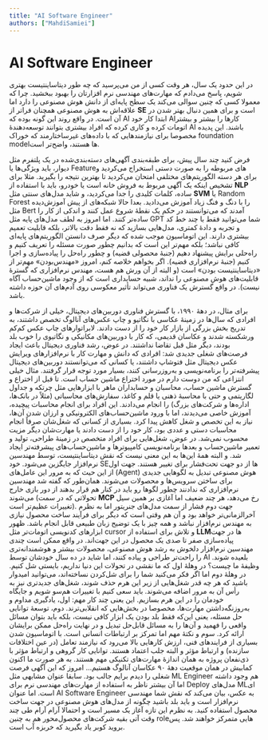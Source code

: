 ```yaml
---
title: "AI Software Engineer"
authors: ["MahdiSamiei"]
---
```


# AI Software Engineer
در این حدود یک سال، هر وقت کسی از من می‌پرسید که چه طور دیتاساینتیست بهتری شویم، پاسخ می‌دادم که مهارت‌های مهندسی نرم افزارتان را بهبود ببخشید. چرا که معمولا کسی که چنین سوالی می‌کند یک سطح پایه‌ای از دانش هوش مصنوعی را دارد اما علاقه‌اش به هوش مصنوعی همچنان فراتر از
<Tooltip tip="Software Engineering"><span>**SE**</span></Tooltip>
است و برای همین دنبال بهتر شدن در آن است. در واقع روند این گونه بوده که AI ابتدا کار خود AIکارها را بیشتر و بیشتر اتومات کرده و کاری کرده که افراد بیشتری بتوانند توسعه‌دهندهٔ AI باشند. این پدیده مخصوصا برای نیازمندهایی که با داده‌های غیرساختارمند که خوراک foundation model‌ها هستند، واضح‌تر است. 

فرض کنید چند سال پیش، برای طبقه‌بندی آگهی‌های دسته‌بندی‌شده در یک پلتفرم مثل دیوار، باید ویژگی‌ها یا Featureهای مربوطه را به صورت دستی استخراج می‌کردید و برای هر دسته الگوریتم‌های مختلفی امتحان می‌کردید تا بهترین نتیجه را بگیرید. مثلا برای تشخیص اینکه یک آگهی مربوط به فروش خانه است یا خودرو، باید با استفاده از
<Tooltip tip="Natural language processing"><span>**NLP**</span></Tooltip>
ساده، کلمات کلیدی را جدا می‌کردید، و شاید مدل‌های سنتی مثل
<Tooltip tip="Support Vector Machine"><span>**SVM**</span></Tooltip>
یا Random Forest را با دنگ و فنگ زیاد آموزش می‌دادید. بعدا حالا شبکه‌های از پیش آموزش‌دیده مثل ‌Bert آمدند که می‌توانستند در حکم یک نقطهٔ شروع عمل کنند و اندکی از کار را ساده‌تر کنند. اما امروز به لطف مدل‌های پایه مثل GPT شما می‌توانید فقط با چند خط کد و تجربه و دادۀ کمتری، مدل‌هایی بسازید که نه فقط دقت بالاتر، بلکه قابلیت تعمیم بیشتری دارند. این اتوماسیون موجب شده که دیگر صرف دانستن الگوریتم‌های پایه‌ای کافی نباشد؛ بلکه مهم‌تر این است که بدانیم چطور صورت مسئله را تعریف کنیم و راه‌حلی برایش پیشنهاد دهیم (جنبۀ محصولی قضیه) و چطور راه‌حل را پیاده‌سازی و اجرا کنیم (جنبهٔ نرم‌افزاری قضیه).
اگر بخواهم خلاصه کنم، امروز «مهندس‌‌بودن» مهم‌تر از «دیتاساینتیست‌‌ بودن» است (و البته از آن ورش هم هست، مهندس نرم‌افزاری که گسترۀ قابلیت‌های هوش مصنوعی را نداند، شبیه حسابداری است که از وجود ماشین‌حساب آگاه نیست). در واقع گسترش یک فناوری می‌تواند تأثیر معکوسی روی آدم‌های آن حوزه داشته باشد.

برای مثال، در دههٔ ۱۹۹۰، با گسترش فناوری دوربین‌های دیجیتال، خیلی از شرکت‌ها و افرادی که سال‌ها در زمینهٔ عکاسی با نگاتیو و چاپ عکس‌های آنالوگ تخصص داشتند، به تدریج بخش بزرگی از بازار کار خود را از دست دادند. لابراتوارهای چاپ عکس کم‌کم ورشکسته شدند و عکاسان قدیمی، که کار با دوربین‌های مکانیکی و نگاتیوی را خوب بلد بودند، دیگر مثل قبل تقاضا نداشتند. در عوض، رشد فناوری دیجیتال باعث ایجاد فرصت‌های شغلی جدیدی شد: افرادی که دانش و مهارت کار با نرم‌افزارهای ویرایش عکس دیجیتال مثل فتوشاپ داشتند، یا کسانی که می‌توانستند دوربین‌های دیجیتال پیشرفته‌تر را برنامه‌نویسی و به‌روزرسانی کنند، بسیار مورد توجه قرار گرفتند. مثال خیلی انتزاعی که من دوست دارم در مورد اختراع ماشین حساب است. تا قبل از اختراع و گسترش ماشین حساب، محاسبان و حسابداران ماهر با ابزارهایی مثل چرتکه و جداول لگاریتمی و حتی با محاسبهٔ ذهنی یا قلم و کاغذ، سفارش‌های محاسباتی (مثلاً در بانک‌ها، اداره‌ها و شرکت‌های بزرگ) را انجام می‌دادند. این افراد برای انجام محاسبات پیچیده، آموزش خاصی می‌دیدند، اما با ورود ماشین‌حساب‌های الکترونیکی و ارزان شدن آن‌ها، نیاز به این تخصص و شغل کاهش پیدا کرد. بسیاری از کسانی که شغل‌شان صرفاً انجام محاسبات دستی و عددی بود، کار خود را از دست دادند یا مهارت‌شان دیگر مزیت محسوب نمی‌شد. در عوض، شغل‌هایی برای افراد متخصص در زمینهٔ طراحی، تولید و تعمیر ماشین‌حساب و بعدها برنامه‌نویسی کامپیوترها و ماشین‌حساب‌های پیشرفته‌تر ایجاد شد.
و البته همۀ این‌ها به این معنی نیست که نقش دیتاساینتیست، توسط مهندسین نرم‌افزار جایگزین می‌شود. خود SE‌ها از دو جهت تحت‌فشار برای تغییر هستند. جهت اول از این حیث که به مرور این عامل‌های (Agent) هوش مصنوعی تبدیل به لگوهایی جدیدی برای ساختن سرویس‌ها و محصولات می‌شوند. همان‌طور که گفته شد مهندسین نرم‌افزاری که ندادنند چطور لگو‌ها رو باید در کنار هم قرار بدهند از دور بازی خارج می‌شوند (تحولاتی که در سمت
<Tooltip tip="Model Context Protocol"><span>**MCP**</span></Tooltip>
رخ می‌دهد، هر چند ضعیف اما آغازی بر همین سیل تغییرات عظیم‌تر است). جهت دوم فشار از سمت مدل‌های جنریتور اما به نظرم آخرالزمانی‌تر خواهد بود و آن هم وقتی است که دیگر برای فرآیند ساخت محصول نیازی به مهندس نرم‌افزار نباشد و همه چیز با یک توضیح زبان طبیعی قابل انجام باشد. ظهور ابزارهای کدنویسی اتومات‌تر مثل cursor و تلاش برای استفاده از
<Tooltip tip="Large Language Model"><span>**LLM**</span></Tooltip>ها در جهت پیاده‌سازی صفر تا صدی یک محصول در این جهت‌اند. در واقع ممکن است چندی مهندسین نرم‌افزار دلخوش به رشد هوش مصنوعی، محصولات بیشتر و هوشمندانه‌تری را راحت‌تر طراحی و پیاده‌ کنند، اما شاید در ده سال خودشان توسط AI بلعیده شوند.
وظیفۀ ما چیست؟ در وهلۀ اول که ما نقشی در تحولات این دنیا نداریم، بایستی شل کنیم. در وهلهٔ دوم اما اگر فکر می‌کنید شما را برای شل‌کردن نساخته‌اند، می‌توانید امیدوار باشید که هر چه قدر شغل‌هایی از زیر این هرم حذف شوند، شغل‌های جدیدتری نیز به رأس آن به مرور اضافه می‌شوند. باید سعی کنیم با تغییرات هم‌سو شویم و جایگاه خودمان را در این هرم بسازیم. این یعنی چند کار مهم: اول، یادگیری مداوم و به‌روزنگه‌داشتن مهارت‌ها، مخصوصا در بخش‌هایی که انقلابی‌ترند. دوم، توسعۀ توانایی حل مسئله، یعنی این‌که فقط بلد بودن یک ابزار کافی نیست، بلکه باید بتوان مسائل واقعی را فهمید و آن‌ها را به مسائل قابل‌حل تبدیل و در نهایت راه‌حل‌ ممکن برایشان ارائه کرد. سوم و نکتۀ مهم اما تمرکز بر ارتباطات انسانی است. با اتوماسیون شدن بسیاری از فرایندهای فنی، ارزش کارهایی بالا می‌رود که نیازمند تعامل (در عین اختلافات سازنده) و ارتباط مؤثر و البته جلب اعتماد هستند. توانایی کار گروهی و ارتباط مؤثر با ذی‌نفعان پروژه به همان اندازۀ مهارت‌های تکنیکی مهم هستند. به هر صورت ما اکنون کمابیش در همان موقعیت دههٔ  ۹۰ عکاسان آنالوگ هستیم...
امروز که این آگهی فرصت شغلی را دیدم برایم جالب بود. سابقا عنوان مشابهی مثل ML Engineer هم وجود داشته اما آن بیشتر ناظر به استفاده از مهارت‌های مهندسی نرم برای Deploy مدل‌های ML‌ای است. اما عنوان AI Software Engineer به عکس، بیان می‌کند که نقش شما مهندسی نرم‌افزار است و باید بلد باشید چگونه از مدل‌های هوش مصنوعی در جهت ساخت محصول استفاده کنید. به نظرم این تازه آغاز یک مسیر است و احتمالا آرام آرام طی چند وقت آتی بقیه شرکت‌های محصول‌محور هم به چنین role‌هایی متمرکز خواهند شد. پس بروید کوبر یاد بگیرید که خربزه آب است.
